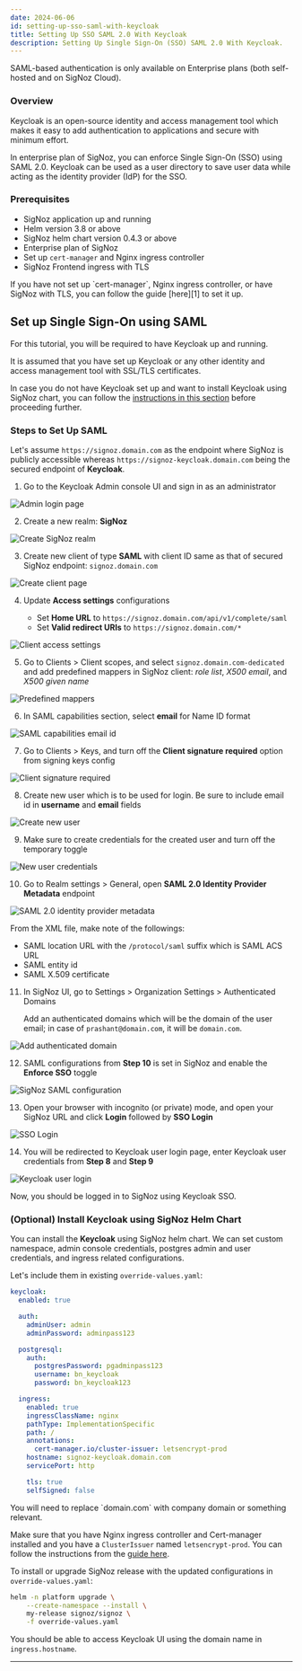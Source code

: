 ```yaml
---
date: 2024-06-06
id: setting-up-sso-saml-with-keycloak
title: Setting Up SSO SAML 2.0 With Keycloak
description: Setting Up Single Sign-On (SSO) SAML 2.0 With Keycloak.
---
```


<Admonition type="info">
SAML-based authentication is only available on Enterprise plans
(both self-hosted and on SigNoz Cloud).
</Admonition>

### Overview

Keycloak is an open-source identity and access management tool which makes
it easy to add authentication to applications and secure with minimum effort.

In enterprise plan of SigNoz, you can enforce Single Sign-On (SSO) using SAML 2.0.
Keycloak can be used as a user directory to save user data while acting as the
identity provider (IdP) for the SSO.

### Prerequisites

- SigNoz application up and running
- Helm version 3.8 or above
- SigNoz helm chart version 0.4.3 or above
- Enterprise plan of SigNoz
- Set up `cert-manager` and Nginx ingress controller
- SigNoz Frontend ingress with TLS

<Admonition type="info">
If you have not set up `cert-manager`, Nginx ingress controller, or
have SigNoz with TLS, you can follow the guide [here][1] to set it up.
</Admonition>

## Set up Single Sign-On using SAML

For this tutorial, you will be required to have Keycloak up and running.

It is assumed that you have set up Keycloak or any other identity and
access management tool with SSL/TLS certificates.

In case you do not have Keycloak set up and want to install Keycloak
using SigNoz chart, you can follow the [instructions in this section][2]
before proceeding further.

### Steps to Set Up SAML

Let's assume `https://signoz.domain.com` as the endpoint where SigNoz is
publicly accessible whereas `https://signoz-keycloak.domain.com` being
the secured endpoint of **Keycloak**.

1. Go to the Keycloak Admin console UI and sign in as an administrator

  ![Admin login page](/img/docs/keycloak-saml/admin-login.webp)

2. Create a new realm: **SigNoz**

  ![Create SigNoz realm](/img/docs/keycloak-saml/create-realm.webp)

3. Create new client of type **SAML** with client ID same as that of
  secured SigNoz endpoint: `signoz.domain.com`

  ![Create client page](/img/docs/keycloak-saml/create-client.webp)

4. Update **Access settings** configurations

   - Set **Home URL** to `https://signoz.domain.com/api/v1/complete/saml`
   - Set **Valid redirect URIs** to `https://signoz.domain.com/*`

  ![Client access settings](/img/docs/keycloak-saml/client-access-settings.webp)

5. Go to Clients > Client scopes, and select `signoz.domain.com-dedicated` and
  add predefined mappers in SigNoz client: *role list*, *X500 email*, and *X500 given name* 

  ![Predefined mappers](/img/docs/keycloak-saml/add-predefined-mappers.webp)

6. In SAML capabilities section, select **email** for Name ID format

  ![SAML capabilities email id](/img/docs/keycloak-saml/saml-capabilities-email-id.webp)

7. Go to Clients > Keys, and turn off the **Client signature required** option
  from signing keys config

  ![Client signature required](/img/docs/keycloak-saml/client-signature-required.webp)

8. Create new user which is to be used for login. Be sure to include
  email id in **username** and **email** fields

  ![Create new user](/img/docs/keycloak-saml/create-user.webp)

9. Make sure to create credentials for the created user and turn off the temporary toggle

  ![New user credentials](/img/docs/keycloak-saml/new-user-credentials.webp)

10. Go to Realm settings > General, open **SAML 2.0 Identity Provider Metadata** endpoint

  ![SAML 2.0 identity provider metadata](/img/docs/keycloak-saml/realm-setting-saml.webp)

  From the XML file, make note of the followings:
   - SAML location URL with the `/protocol/saml` suffix which is SAML ACS URL
   - SAML entity id
   - SAML X.509 certificate

11. In SigNoz UI, go to Settings > Organization Settings > Authenticated Domains

    Add an authenticated domains which will be the domain of the user email;
    in case of `prashant@domain.com`, it will be `domain.com`.

  ![Add authenticated domain](/img/docs/keycloak-saml/add-domain.webp)

12. SAML configurations from **Step 10** is set in SigNoz and enable the
  **Enforce SSO** toggle

  ![SigNoz SAML configuration](/img/docs/keycloak-saml/signoz-saml-configuration.webp)

13. Open your browser with incognito (or private) mode, and open your SigNoz
  URL and click **Login** followed by **SSO Login**

  ![SSO Login](/img/docs/keycloak-saml/sso-login.webp)

14. You will be redirected to Keycloak user login page, enter Keycloak user
  credentials from **Step 8** and **Step 9**

  ![Keycloak user login](/img/docs/keycloak-saml/keycloak-user-login.webp)

Now, you should be logged in to SigNoz using Keycloak SSO.

### (Optional) Install Keycloak using SigNoz Helm Chart

You can install the **Keycloak** using SigNoz helm chart. We can set custom
namespace, admin console credentials, postgres admin and user credentials,
and ingress related configurations.

Let's include them in existing `override-values.yaml`:

```yaml
keycloak:
  enabled: true

  auth:
    adminUser: admin
    adminPassword: adminpass123

  postgresql:
    auth:
      postgresPassword: pgadminpass123
      username: bn_keycloak
      password: bn_keycloak123

  ingress:
    enabled: true
    ingressClassName: nginx
    pathType: ImplementationSpecific
    path: /
    annotations:
      cert-manager.io/cluster-issuer: letsencrypt-prod
    hostname: signoz-keycloak.domain.com
    servicePort: http

    tls: true
    selfSigned: false
```

<Admonition type="info">
You will need to replace `domain.com` with company domain or something relevant.

Make sure that you have Nginx ingress controller and Cert-manager installed
and you have a `ClusterIssuer` named `letsencrypt-prod`.
You can follow the instructions from the [guide here][1].
</Admonition>

To install or upgrade SigNoz release with the updated configurations in
`override-values.yaml`:

```bash
helm -n platform upgrade \
    --create-namespace --install \
    my-release signoz/signoz \
    -f override-values.yaml
```

You should be able to access Keycloak UI using the domain name in `ingress.hostname`.

---

[1]: /docs/tutorial/setting-up-tls-for-signoz
[2]: /docs/tutorial/setting-up-sso-saml-with-keycloak/#optional-install-keycloak-using-signoz-helm-chart
